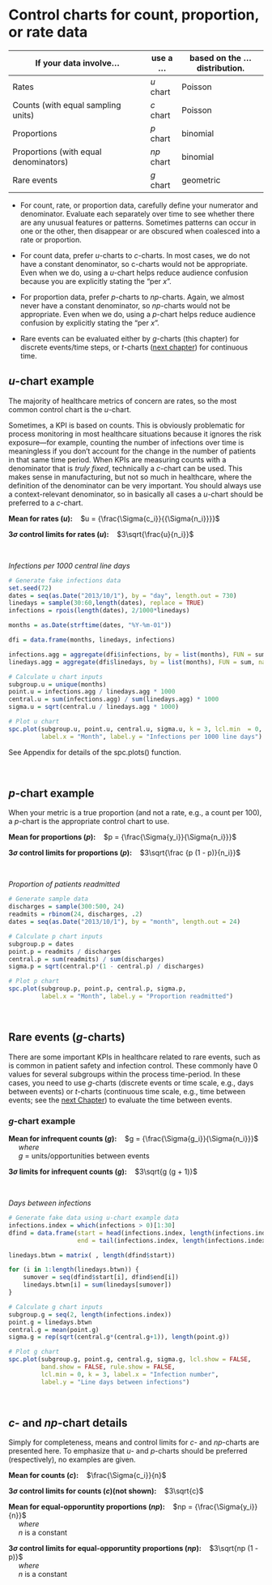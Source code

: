 # Control charts for count, proportion, or rate data {#attribute}

| If your data involve... | use a ... | based on the ... distribution. | 
| -------------------------------------- | --------- | ------------------------ | 
| Rates  | *u* chart | Poisson | 
| Counts (with equal sampling units) | *c* chart | Poisson |
| Proportions  | *p* chart | binomial |
| Proportions (with equal denominators) | *np* chart | binomial | 
| Rare events | *g* chart | geometric | 

- For count, rate, or proportion data, carefully define your numerator and denominator. Evaluate each separately over time to see whether there are any unusual features or patterns. Sometimes patterns can occur in one or the other, then disappear or are obscured when coalesced into a rate or proportion.  

- For count data, prefer *u*-charts to *c*-charts. In most cases, we do not have a constant denominator, so c-charts would not be appropriate. Even when we do, using a *u*-chart helps reduce audience confusion because you are explicitly stating the "per *x*".    

- For proportion data, prefer *p*-charts to *np*-charts. Again, we almost never have a constant denominator, so *np*-charts would not be appropriate. Even when we do, using a *p*-chart helps reduce audience confusion by explicitly stating the "per *x*".   

- Rare events can be evaluated either by *g*-charts (this chapter) for discrete events/time steps, or *t*-charts ([next chapter](#tchart)) for continuous time.   

## *u*-chart example

The majority of healthcare metrics of concern are rates, so the most common control chart is the *u*-chart.  

Sometimes, a KPI is based on counts. This is obviously problematic for process monitoring in most healthcare situations because it ignores the risk exposure---for example, counting the number of infections over time is meaningless if you don't account for the change in the number of patients in that same time period. When KPIs are measuring counts with a denominator that is *truly fixed*, technically a *c*-chart can be used. This makes sense in manufacturing, but not so much in healthcare, where the definition of the denominator can be very important. You should always use a context-relevant denominator, so in basically all cases a *u*-chart should be preferred to a *c*-chart.    

**Mean for rates (*u*):** &nbsp;&nbsp; $u = {\frac{\Sigma{c_i}}{{\Sigma{n_i}}}}$

**3$\sigma$ control limits for rates (*u*):** &nbsp;&nbsp; $3\sqrt{\frac{u}{n_i}}$   

<br/>  

*Infections per 1000 central line days*   

``` r
# Generate fake infections data
set.seed(72)
dates = seq(as.Date("2013/10/1"), by = "day", length.out = 730)
linedays = sample(30:60,length(dates), replace = TRUE)
infections = rpois(length(dates), 2/1000*linedays)

months = as.Date(strftime(dates, "%Y-%m-01"))

dfi = data.frame(months, linedays, infections)

infections.agg = aggregate(dfi$infections, by = list(months), FUN = sum, na.rm = TRUE)$x
linedays.agg = aggregate(dfi$linedays, by = list(months), FUN = sum, na.rm = TRUE)$x

# Calculate u chart inputs
subgroup.u = unique(months)
point.u = infections.agg / linedays.agg * 1000
central.u = sum(infections.agg) / sum(linedays.agg) * 1000
sigma.u = sqrt(central.u / linedays.agg * 1000)
```
```r
# Plot u chart
spc.plot(subgroup.u, point.u, central.u, sigma.u, k = 3, lcl.min  = 0,
         label.x = "Month", label.y = "Infections per 1000 line days")
```
See Appendix for details of the spc.plots() function.

<br/>  

## *p*-chart example

When your metric is a true proportion (and not a rate, e.g., a count per 100), a *p*-chart is the appropriate control chart to use.  

**Mean for proportions (*p*):** &nbsp;&nbsp; $p = {\frac{\Sigma{y_i}}{\Sigma{n_i}}}$

**3$\sigma$ control limits for proportions (*p*):** &nbsp;&nbsp; $3\sqrt{\frac {p (1 - p)}{n_i}}$  

<br/>  

*Proportion of patients readmitted*  

``` r
# Generate sample data
discharges = sample(300:500, 24)
readmits = rbinom(24, discharges, .2)
dates = seq(as.Date("2013/10/1"), by = "month", length.out = 24)

# Calculate p chart inputs
subgroup.p = dates
point.p = readmits / discharges
central.p = sum(readmits) / sum(discharges)
sigma.p = sqrt(central.p*(1 - central.p) / discharges)

# Plot p chart
spc.plot(subgroup.p, point.p, central.p, sigma.p,
         label.x = "Month", label.y = "Proportion readmitted")
```

<br/>  

## Rare events (*g*-charts) {#gchart}

There are some important KPIs in healthcare related to rare events, such as is common in patient safety and infection control. These commonly have 0 values for several subgroups within the process time-period. In these cases, you need to use *g*-charts (discrete events or time scale, e.g., days between events) or *t*-charts (continuous time scale, e.g., time between events; see the [next Chapter](#tchart)) to evaluate the time between events.  

### *g*-chart example

**Mean for infrequent counts (*g*):** &nbsp;&nbsp; $g = {\frac{\Sigma{g_i}}{\Sigma{n_i}}}$
&nbsp;&nbsp;&nbsp;&nbsp; *where*  
&nbsp;&nbsp;&nbsp;&nbsp; $g$ = units/opportunities between events    

**3$\sigma$ limits for infrequent counts (*g*):** &nbsp;&nbsp; $3\sqrt{g (g + 1)}$    

<br/>  

*Days between infections*    
 
``` r
# Generate fake data using u-chart example data
infections.index = which(infections > 0)[1:30]
dfind = data.frame(start = head(infections.index, length(infections.index) - 1) + 1, 
                   end = tail(infections.index, length(infections.index) - 1))

linedays.btwn = matrix( , length(dfind$start))

for (i in 1:length(linedays.btwn)) {
    sumover = seq(dfind$start[i], dfind$end[i])
    linedays.btwn[i] = sum(linedays[sumover])
}

# Calculate g chart inputs
subgroup.g = seq(2, length(infections.index))
point.g = linedays.btwn
central.g = mean(point.g)
sigma.g = rep(sqrt(central.g*(central.g+1)), length(point.g))
```

```r
# Plot g chart
spc.plot(subgroup.g, point.g, central.g, sigma.g, lcl.show = FALSE, 
         band.show = FALSE, rule.show = FALSE,
         lcl.min = 0, k = 3, label.x = "Infection number",
         label.y = "Line days between infections")
```

<br/>   


## *c*- and *np*-chart details  

Simply for completeness, means and control limits for *c*- and *np*-charts are presented here. To emphasize that *u*- and *p*-charts should be preferred (respectively), no examples are given.    

**Mean for counts (*c*):** &nbsp;&nbsp; $\frac{\Sigma{c_i}}{n}$

**3$\sigma$ control limits for counts (*c*)(not shown):** &nbsp;&nbsp; $3\sqrt{c}$   

**Mean for equal-opporuntity proportions (*np*):** &nbsp;&nbsp; $np = {\frac{\Sigma{y_i}}{n}}$  
&nbsp;&nbsp;&nbsp;&nbsp; *where*  
&nbsp;&nbsp;&nbsp;&nbsp; $n$ is a constant  

**3$\sigma$ control limits for equal-opporuntity proportions (*np*):** &nbsp;&nbsp; $3\sqrt{np (1 - p)}$  
&nbsp;&nbsp;&nbsp;&nbsp; *where*  
&nbsp;&nbsp;&nbsp;&nbsp; $n$ is a constant  
